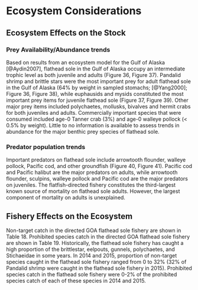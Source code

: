 # Ecosystem Considerations

## Ecosystem Effects on the Stock


### Prey Availability/Abundance trends
Based on results from an ecosystem model for the Gulf of Alaska [@Aydin2007], flathead sole in the Gulf of Alaska occupy an intermediate trophic level as both juvenile and adults (Figure 36, Figure 37). Pandalid shrimp and brittle stars were the most important prey for adult flathead sole in the Gulf of Alaska (64% by weight in sampled stomachs; [@Yang2000]; Figure 36, Figure 38), while euphausids and mysids constituted the most important prey items for juvenile flathead sole (Figure 37, Figure 39). Other major prey items included polychaetes, mollusks, bivalves and hermit crabs for both juveniles and adults.  Commercially important species that were consumed included age-0 Tanner crab (3%) and age-0 walleye pollock (< 0.5% by weight).  Little to no information is available to assess trends in abundance for the major benthic prey species of flathead sole.

### Predator population trends

Important predators on flathead sole include arrowtooth flounder, walleye pollock, Pacific cod, and other groundfish (Figure 40, Figure 41). Pacific cod and Pacific halibut are the major predators on adults, while arrowtooth flounder, sculpins, walleye pollock and Pacific cod are the major predators on juveniles.  The flatfish-directed fishery constitutes the third-largest known source of mortality on flathead sole adults.  However, the largest component of mortality on adults is unexplained.

## Fishery Effects on the Ecosystem 

Non-target catch in the directed GOA flathead sole fishery are shown in Table 18. Prohibited species catch in the directed GOA flathead sole fishery are shown in Table 19. Historically, the flathead sole fishery has caught a high proportion of the brittlestar, eelpouts, gunnels, polychaetes, and Stichaeidae in some years. In 2014 and 2015, proportion of non-target species caught in the flathead sole fishery ranged from 0 to 32% (32% of Pandalid shrimp were caught in the flathead sole fishery in 2015). Prohibited species catch in the flathead sole fishery were 0-2% of the prohibited species catch of each of these species in 2014 and 2015.